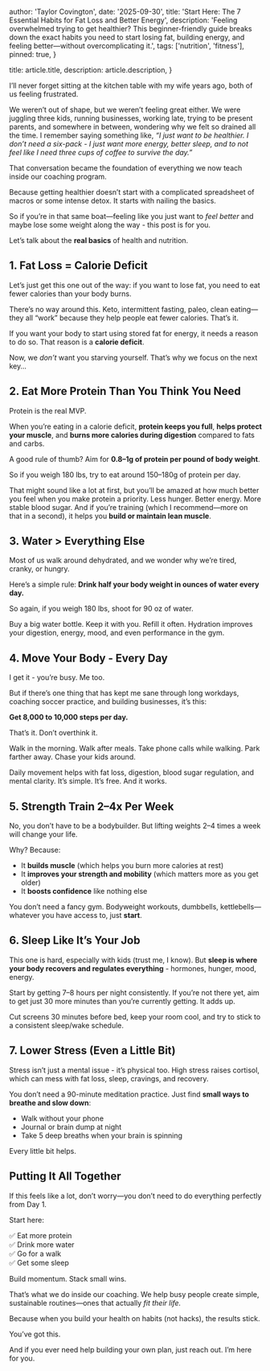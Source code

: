 
  author: 'Taylor Covington',
  date: '2025-09-30',
  title: 'Start Here: The 7 Essential Habits for Fat Loss and Better Energy',
  description:
    'Feeling overwhelmed trying to get healthier? This beginner-friendly guide breaks down the exact habits you need to start losing fat, building energy, and feeling better—without overcomplicating it.',
  tags: ['nutrition', 'fitness'],
  pinned: true,
}

  title: article.title,
  description: article.description,
}


I’ll never forget sitting at the kitchen table with my wife years ago, both of us feeling frustrated.

We weren’t out of shape, but we weren’t feeling great either. We were juggling three kids, running businesses, working late, trying to be present parents, and somewhere in between, wondering why we felt so drained all the time. I remember saying something like, *“I just want to be healthier. I don’t need a six-pack - I just want more energy, better sleep, and to not feel like I need three cups of coffee to survive the day.”*

That conversation became the foundation of everything we now teach inside our coaching program.

Because getting healthier doesn’t start with a complicated spreadsheet of macros or some intense detox. It starts with nailing the basics.

So if you’re in that same boat—feeling like you just want to *feel better* and maybe lose some weight along the way - this post is for you.

Let’s talk about the **real basics** of health and nutrition.


## 1. Fat Loss = Calorie Deficit

Let’s just get this one out of the way: if you want to lose fat, you need to eat fewer calories than your body burns.

There’s no way around this. Keto, intermittent fasting, paleo, clean eating—they all “work” because they help people eat fewer calories. That’s it.

If you want your body to start using stored fat for energy, it needs a reason to do so. That reason is a **calorie deficit**.

Now, we *don’t* want you starving yourself. That’s why we focus on the next key…


## 2. Eat More Protein Than You Think You Need

Protein is the real MVP.

When you’re eating in a calorie deficit, **protein keeps you full**, **helps protect your muscle**, and **burns more calories during digestion** compared to fats and carbs.

A good rule of thumb? Aim for **0.8–1g of protein per pound of body weight**.

So if you weigh 180 lbs, try to eat around 150–180g of protein per day.

That might sound like a lot at first, but you’ll be amazed at how much better you feel when you make protein a priority. Less hunger. Better energy. More stable blood sugar. And if you’re training (which I recommend—more on that in a second), it helps you **build or maintain lean muscle**.


## 3. Water > Everything Else

Most of us walk around dehydrated, and we wonder why we’re tired, cranky, or hungry.

Here’s a simple rule: **Drink half your body weight in ounces of water every day.**

So again, if you weigh 180 lbs, shoot for 90 oz of water.

Buy a big water bottle. Keep it with you. Refill it often. Hydration improves your digestion, energy, mood, and even performance in the gym.


## 4. Move Your Body - Every Day

I get it - you’re busy. Me too.

But if there’s one thing that has kept me sane through long workdays, coaching soccer practice, and building businesses, it’s this:

**Get 8,000 to 10,000 steps per day.**

That’s it. Don’t overthink it.

Walk in the morning. Walk after meals. Take phone calls while walking. Park farther away. Chase your kids around.

Daily movement helps with fat loss, digestion, blood sugar regulation, and mental clarity. It’s simple. It’s free. And it works.

## 5. Strength Train 2–4x Per Week

No, you don’t have to be a bodybuilder. But lifting weights 2–4 times a week will change your life.

Why? Because:

- It **builds muscle** (which helps you burn more calories at rest)
- It **improves your strength and mobility** (which matters more as you get older)
- It **boosts confidence** like nothing else

You don’t need a fancy gym. Bodyweight workouts, dumbbells, kettlebells—whatever you have access to, just **start**.


## 6. Sleep Like It’s Your Job

This one is hard, especially with kids (trust me, I know). But **sleep is where your body recovers and regulates everything** - hormones, hunger, mood, energy.

Start by getting 7–8 hours per night consistently. If you’re not there yet, aim to get just 30 more minutes than you’re currently getting. It adds up.

Cut screens 30 minutes before bed, keep your room cool, and try to stick to a consistent sleep/wake schedule.


## 7. Lower Stress (Even a Little Bit)

Stress isn’t just a mental issue - it’s physical too. High stress raises cortisol, which can mess with fat loss, sleep, cravings, and recovery.

You don’t need a 90-minute meditation practice. Just find **small ways to breathe and slow down**:

- Walk without your phone  
- Journal or brain dump at night  
- Take 5 deep breaths when your brain is spinning  

Every little bit helps.


## Putting It All Together

If this feels like a lot, don’t worry—you don’t need to do everything perfectly from Day 1.

Start here:

✅ Eat more protein  
✅ Drink more water  
✅ Go for a walk  
✅ Get some sleep

Build momentum. Stack small wins.

That’s what we do inside our coaching. We help busy people create simple, sustainable routines—ones that actually *fit their life.*

Because when you build your health on habits (not hacks), the results stick.

You’ve got this.

And if you ever need help building your own plan, just reach out. I’m here for you.

<div class="w-sm">
  <Image src={signatureImage} alt=""  />
</div>